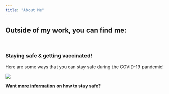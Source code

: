 ```yaml
---
title: "About Me"
---
```


## Outside of my work, you can find me: ##

<br>


### Staying safe & getting vaccinated! ###

Here are some ways that you can stay safe during the COVID-19 pandemic!

![](https://media.giphy.com/media/SsNnE066ZyWmeNLtyJ/giphy.gif)
<br>

__Want [more information](https://www.who.int/emergencies/diseases/novel-coronavirus-2019/advice-for-public) on how to stay safe?__

<br> 

